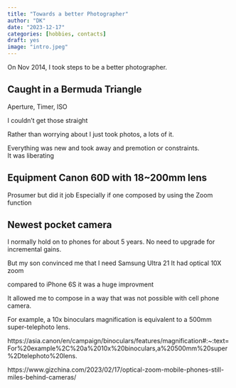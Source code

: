 ---
title: "Towards a better Photographer"
author: "DK"
date: "2023-12-17"
categories: [hobbies, contacts]
draft: yes
image: "intro.jpeg"
---

On Nov 2014, I took steps to be a better photographer.

## Caught in a Bermuda Triangle

Aperture, Timer, ISO

I couldn't get those straight

Rather than worrying about I just took photos, a lots of it.

Everything was new and took away and premotion or constraints.  
It was liberating

## Equipment Canon 60D with 18~200mm lens

Prosumer but did it job
Especially if one composed by using the Zoom function

## Newest pocket camera

I normally hold on to phones for about 5 years.
No need to upgrade for incremental gains.

But my son convinced me that I need Samsung Ultra 21
It had optical 10X zoom

compared to iPhone 6S it was a huge improvment

It allowed me to compose in a way that was not possible with cell phone camera.

For example, a 10x binoculars magnification is equivalent to a 500mm super-telephoto lens.

https://asia.canon/en/campaign/binoculars/features/magnification#:~:text=For%20example%2C%20a%2010x%20binoculars,a%20500mm%20super%2Dtelephoto%20lens.

https://www.gizchina.com/2023/02/17/optical-zoom-mobile-phones-still-miles-behind-cameras/